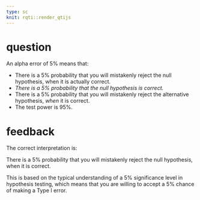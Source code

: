 ```yaml
---
type: sc
knit: rqti::render_qtijs
---
```


# question

An alpha error of 5% means that:

- There is a 5% probability that you will mistakenly reject the null hypothesis, when it is actually correct. <!-- First option is treated as the correct one by default. -->
- <i> There *is* a 5% probability that the null hypothesis is correct.</i>
- There is a 5% probability that you will mistakenly reject the alternative hypothesis, *when* it is correct.
- The test power is 95%.

# feedback

The correct interpretation is:

There is a 5% probability that you will mistakenly reject the null hypothesis, when it is correct.

This is based on the typical understanding of a 5% significance level in hypothesis testing, which means that you are willing to accept a 5% chance of making a Type I error.
